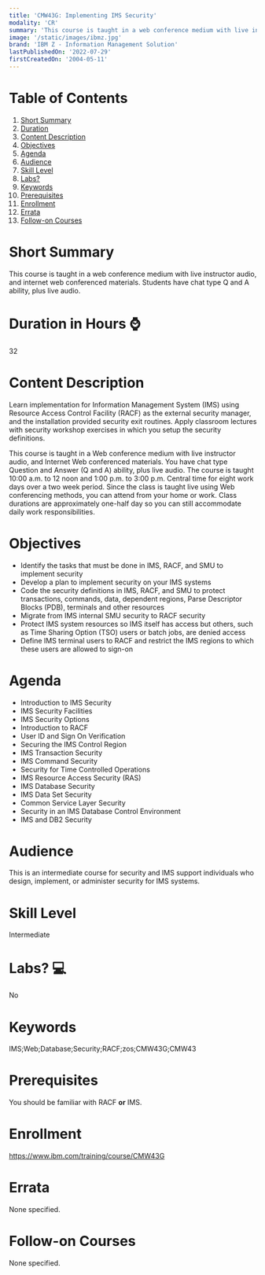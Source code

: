 ```yaml
---
title: 'CMW43G: Implementing IMS Security'
modality: 'CR'
summary: 'This course is taught in a web conference medium with live instructor audio, and internet web conferenced materials. Students have chat type Q and A ability, plus live audio.'
image: '/static/images/ibmz.jpg'
brand: 'IBM Z - Information Management Solution'
lastPublishedOn: '2022-07-29'
firstCreatedOn: '2004-05-11'
---
```

# Table of Contents
1.  [Short Summary](#short-summary)
2.  [Duration](#duration-in-hours-)
3.  [Content Description](#content-description)
4.  [Objectives](#objectives)
5.  [Agenda](#agenda)
6.  [Audience](#audience)
7.  [Skill Level](#skill-level)
8.  [Labs?](#labs-)
9.  [Keywords](#keywords)
10. [Prerequisites](#prerequisites)
11. [Enrollment](#enrollment)
12. [Errata](#errata)
13. [Follow-on Courses](#follow-on-courses)

# Short Summary
This course is taught in a web conference medium with live instructor audio, and internet web conferenced materials. Students have chat type Q and A ability, plus live audio.

# Duration in Hours ⌚
32

# Content Description
Learn implementation for Information Management System (IMS) using Resource Access Control Facility (RACF) as the external security manager, and the installation provided security exit routines. Apply classroom lectures with security workshop exercises in which you setup the security definitions.

This course is taught in a Web conference medium with live instructor audio, and Internet Web conferenced materials. You have chat type Question and Answer (Q and A) ability, plus live audio. The course is taught 10:00 a.m. to 12 noon and 1:00 p.m. to 3:00 p.m. Central time for eight work days over a two week period. Since the class is taught live using Web conferencing methods, you can attend from your home or work. Class durations are approximately one-half day so you can still accommodate daily work responsibilities.

# Objectives
*   Identify the tasks that must be done in IMS, RACF, and SMU to implement security
*   Develop a plan to implement security on your IMS systems
*   Code the security definitions in IMS, RACF, and SMU to protect transactions, commands, data, dependent regions, Parse Descriptor Blocks (PDB), terminals and other resources
*   Migrate from IMS internal SMU security to RACF security
*   Protect IMS system resources so IMS itself has access but others, such as Time Sharing Option (TSO) users or batch jobs, are denied access
*   Define IMS terminal users to RACF and restrict the IMS regions to which these users are allowed to sign-on

# Agenda
*   Introduction to IMS Security
*   IMS Security Facilities
*   IMS Security Options
*   Introduction to RACF
*   User ID and Sign On Verification
*   Securing the IMS Control Region
*   IMS Transaction Security
*   IMS Command Security
*   Security for Time Controlled Operations
*   IMS Resource Access Security (RAS)
*   IMS Database Security
*   IMS Data Set Security
*   Common Service Layer Security
*   Security in an IMS Database Control Environment
*   IMS and DB2 Security

# Audience
This is an intermediate course for security and IMS support individuals who design, implement, or administer security for IMS systems.

# Skill Level
Intermediate

# Labs? 💻
No

# Keywords
IMS;Web;Database;Security;RACF;zos;CMW43G;CMW43

# Prerequisites
You should be familiar with RACF <strong>or</strong> IMS.

# Enrollment
https://www.ibm.com/training/course/CMW43G

# Errata
None specified.

# Follow-on Courses
None specified.